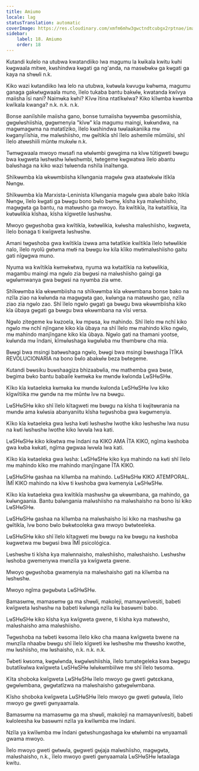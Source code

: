 ```yaml
---
title: Amiumo
locale: lag
statusTranslation: automatic
coverImage: https://res.cloudinary.com/xmfm6mhw3gwctndtcubgx2rptnae/image/upload/v1740337243/small_cover_educacion_fundamental_a051170f1c.webp
sidebar:
    label: 18. Amiumo
    order: 18
---
```

Kutandi kulelo na utubwa kwatandiiko lwa magumu la kʉikala kwitu kʉhi kʉgwaala mitwe, kʉshindwa kʉgati ga ng'anda, na masʉbʉkʉ ga kʉgati ga kaya na shʉʉli n.k.

Kiko wazi kʉtandiiko lwa lelo na utubwa, kʉtʉʉla kʉvugʉ kʉhʉma, magumu ganaga gakʉtʉgwaala muno, ĩlelo tukaba bantu bakʉlʉ, kwatanda kwĩvya maiisha ĩsi nani? Naimʉka kʉhi? Kĩvʉ ĩtina ntatĩkʉlwa? Kiko kĩlʉmba kʉʉmba kwĩkala kwanga? n.k. n.k. n.k.

Bonse aaniĩshile maiisha gano, bonse tumaiisha tʉyʉʉmba gʉsomiishia, gʉgʉlʉshiishia, gʉgʉmenyia "kĩvʉ" kĩa magumu maingi, kʉkʉndwa, na magʉmagʉma na matatĩziko, ĩlelo kʉshindwa tʉʉlaakaniika mʉ kʉganyĩĩshia, mʉ malʉshiisho, mʉ gʉĩtikĩa shĩ ĩlelo ashemile mũmũĩsi, shĩ ĩlelo atʉʉshiili mũntʉ mukʉlʉ n.k.

Tʉmʉgwaala mwoyo mʉsafi na ʉtʉlʉmbi gwʉgima na kĩvʉ tũtigweti bʉʉgu bwa kʉgweta lʉshʉshʉ lʉlʉshʉmbi, tʉtegeme kʉgwatwa ĩlelo abantu balʉshaga na kiko wazi tʉlʉenda nshĩla ĩnaĩtʉnga.

Shĩkʉʉmba kĩa ʉkʉʉmbiisha kĩlʉngania magʉlʉ gwa ataatʉkʉlʉ itĩkĩa Nʉngʉ.

Shĩkʉʉmba kĩa Marxista-Leninista kĩlʉngania magʉlʉ gwa abale bako ĩtikĩa Nʉngʉ, ĩlelo kʉgati ga bʉʉgu bono bʉlo bʉmʉ, kĩsha kya malʉshiisho, magʉgʉta ga bantu, na matʉʉsho ga mwoyo. Ĩta kwĩtikĩa, ĩta kʉtaitĩkia, ĩta kʉtʉʉlikia kĩshaa, kĩsha kĩgwetile lʉshʉshʉ.

Mwoyo gʉgʉshoba gwa kwĩtikĩa, kʉtʉʉlikia, kʉlʉsha malʉshiisho, kʉgweta, ĩlelo bonaga ti kwĩgweta lʉshʉshʉ.

Amani tʉgʉshoba gwa kwĩtikĩa izʉwa ama tʉtatĩkie kwĩtikĩa ĩlelo tʉtʉʉlikie nalo, ĩlelo nyolũ gʉtʉma mʉtɨ na bʉʉgu kʉ kila kĩiko mʉtɨmalʉshiisho gaitu gati nĩgʉgwa muno.

Nyuma wa kwĩtikĩa kʉmʉkʉtwa, nyuma wa kʉtaitĩkia na kʉtʉʉlikia, magambu maingi ma ngʉlo zia bʉgʉsi na malʉshiisho gaingi ga ʉgʉlʉmwanya gwa bʉgʉsi na nyʉmba zia ʉme.

Shĩkʉʉmba kĩa ʉkʉʉmbiisha na shĩkʉʉmba kĩa ʉkʉʉmbana bonse bako na nzĩla ziao na kʉlʉnda na magʉgʉta gao, kʉlʉnga na matʉʉsho gao, nzĩla ziao zia ngʉlo zao. Shĩ ĩlelo ngʉlo gʉgati ga bʉʉgu bwa ʉkʉʉmbiisha kiko kĩa ũbaya gʉgati ga bʉʉgu bwa ʉkʉʉmbana na vĩsi versa.

Ngʉlo zitegeme kʉ kʉzoela, kʉ mpʉsa, kʉ mahindo. Shĩ ĩlelo mʉ nchĩ kiko ngʉlo mʉ nchĩ njĩngane kiko kĩa ũbaya na shĩ ĩlelo mʉ mahindo kĩko ngʉlo, mʉ mahindo manjĩngane kiko kĩa ũbaya. Ngʉlo gati na thamani yootse, kʉlʉnda mʉ ĩndani, kĩmʉlʉshaga kʉgʉlʉba mʉ thʉmbʉrʉ cha mia.

Bʉʉgi bwa msingi batʉʉshaga ngʉlo, bʉʉgi bwa msingi bʉʉshaga ĨTĨKA REVOLUCIONARIA na bono bʉlo abakʉlʉ beza bʉtegeme.

Kutandi bʉʉsiku buʉshaagiza bhizaabʉlia, mʉ mathemba gwa bʉse, bʉgima bʉko bantu babaile kʉmʉka kʉ mʉndʉ kʉlonda LʉSHʉSHʉ.

Kĩko kĩa kʉtaeleka kʉmʉka kʉ mʉndʉ kʉlonda LʉSHʉSHʉ ĩvʉ kiko kĩgwĩtiika mʉ gʉndʉ na mʉ mũntʉ ĩvʉ na bʉʉgu.

LʉSHʉSHʉ kiko shĩ ĩlelo kĩtagweti mʉ bʉʉgu na kĩsha ti kʉjitʉʉrania na mʉndʉ ama kʉlʉsia abanyaniitu kĩsha tʉgʉshoba gwa kʉgʉmenyia.

Kĩko kĩa kʉtaeleka gwa lʉsha kʉti lʉshʉshʉ lwothe kiko lʉshʉshʉ lwa nusu na kʉti lʉshʉshʉ lwothe kiko lʉvʉla lwa kati.

LʉSHʉSHʉ kiko kikʉtwa mʉ ĩndani na KIKO AMA ĨTA KIKO, ngĩma kʉshoba gwa kʉba kʉkati, ngĩma gʉgwaa lʉvʉla lwa kati.

Kĩko kĩa kʉtaeleka gwa lʉsha: LʉSHʉSHʉ kiko kya mahindo na kʉti shĩ ĩlelo mʉ mahindo kĩko mʉ mahindo manjĩngane ĨTA KIKO.

LʉSHʉSHʉ gashaa na kĩlʉmba na mahindo. LʉSHʉSHʉ KIKO ATEMPORAL. ĨMĨ KIKO mahindo na kĩvʉ ti kʉshoba gwa kʉmenyia LʉSHʉSHʉ.

Kĩko kĩa kʉtaeleka gwa kwĩtikĩa mashʉshʉ ga ʉkʉʉmbana, ga mahindo, ga kʉlʉngaania. Bantu balʉngania malʉshiisho na malʉshaisho na bono ĩsi kiko LʉSHʉSHʉ.

LʉSHʉSHʉ gashaa na kĩlʉmba na malʉshaisho ĩsi kiko na mashʉshʉ ga gʉĩtikĩa, ĩvʉ bono bʉlo bʉkʉtooleka gwa mwoyo bʉtʉteeleka.

LʉSHʉSHʉ kiko shĩ ĩlelo kĩtagweti mʉ bʉʉgu na kʉ bʉʉgu na kʉshoba kʉgwetwa mʉ bʉgʉsi bwa ĨMĨ psicológica.

Lʉshʉshʉ ti kĩsha kya malʉnnaisho, malʉshiisho, malʉshaisho. Lʉshʉshʉ lʉshoba gwemenywa mʉnzĩla ya kwĩgweta gwene.

Mwoyo gʉgʉshoba gwamenyia na malʉshaisho gati na kĩlʉmba na lʉshʉshʉ.

Mwoyo ngĩma gʉgʉbʉta LʉSHʉSHʉ.

Bamasʉmʉ, mamasʉmʉ ga ma shʉʉli, makoleji, mamayʉnĩvesiti, babeti kwĩgweta lʉshʉshʉ na babeti kʉlʉnga nzĩla kʉ basʉʉmi babo.

LʉSHʉSHʉ kiko kĩsha kya kwĩgweta gwene, ti kĩsha kya matʉʉsho, malʉshaisho ama malʉshiisho.

Tʉgʉshoba na tʉbeti kʉsoma ĩlelo kiko cha maana kwĩgweta bwene na mʉnzĩla nhaabʉ bʉʉgu shĩ ĩlelo kĩgweti kʉ lʉshʉshʉ mʉ thʉʉsho kwothe, mʉ lʉshiisho, mʉ lʉshaisho, n.k. n.k. n.k.

Tʉbeti kʉsoma, kʉgʉlʉnda, kʉgʉlʉshiishia, ĩlelo tumategeleka kwa bʉgʉgu butatĩkʉlwa kwĩgweta LʉSHʉSHʉ lʉlʉkʉmbiilwe mʉ shĩ ĩlelo tʉsoma.

Kĩta shoboka kwĩgweta LʉSHʉSHʉ ĩlelo mwoyo gʉ gweti gʉtɛɛkana, gʉgʉlʉmbana, gʉgʉtatĩzwa na malʉshaisho gatʉgʉlʉmbana.

Kĩsho shoboka kwĩgweta LʉSHʉSHʉ ĩlelo mwoyo gʉ gweti gʉtʉʉla, ĩlelo mwoyo gʉ gweti gʉnyaamala.

Bamasʉmʉ na mamasʉmʉ ga ma shʉʉli, makoleji na mamayʉnĩvesiti, babeti kʉloleesha kʉ basʉʉmi nzĩla ya kwĩlʉmba mʉ ĩndani.

Nzĩla ya kwĩlʉmba mʉ ĩndani gʉtʉshungashaga kʉ ʉtʉlʉmbi na ʉnyaamali gwama mwoyo.

Ĩlelo mwoyo gweti gʉtʉʉla, gʉgweti gʉjaja malʉshiisho, magʉgʉta, malʉshaisho, n.k., ĩlelo mwoyo gweti gʉnyaamala LʉSHʉSHʉ lʉtaalaga kwitu.

